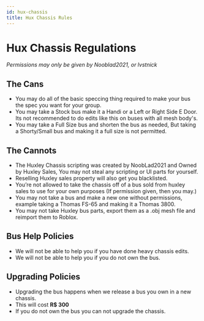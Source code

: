 ```yaml
---
id: hux-chassis
title: Hux Chassis Rules
---
```


# Hux Chassis Regulations

_Permissions may only be given by Nooblad2021, or lvstnick_

## The Cans

- You may do all of the basic speccing thing required to make your bus the spec you want for your group.
- You may take a Stock bus make it a Handi or a Left or Right Side E Door. Its not recommended to do edits like this on buses with all mesh body's.
- You may take a Full Size bus and shorten the bus as needed, But taking a Shorty/Small bus and making it a full size is not permitted.

## The Cannots

- The Huxley Chassis scripting was created by NoobLad2021 and Owned by Huxley Sales, You may not steal any scripting or UI parts for yourself.
- Reselling Huxley sales property will also get you blacklisted.
- You’re not allowed to take the chassis off of a bus sold from huxley sales to use for your own purposes (If permission given, then you may.)
- You may not take a bus and make a new one without permissions, example taking a Thomas FS-65 and making it a Thomas 3800.
- You may not take Huxley bus parts, export them as a .obj mesh file and reimport them to Roblox.

## Bus Help Policies

- We will not be able to help you if you have done heavy chassis edits.
- We will not be able to help you if you do not own the bus.

## Upgrading Policies

- Upgrading the bus happens when we release a bus you own in a new chassis.
- This will cost **R$ 300**
- If you do not own the bus you can not upgrade the chassis.
